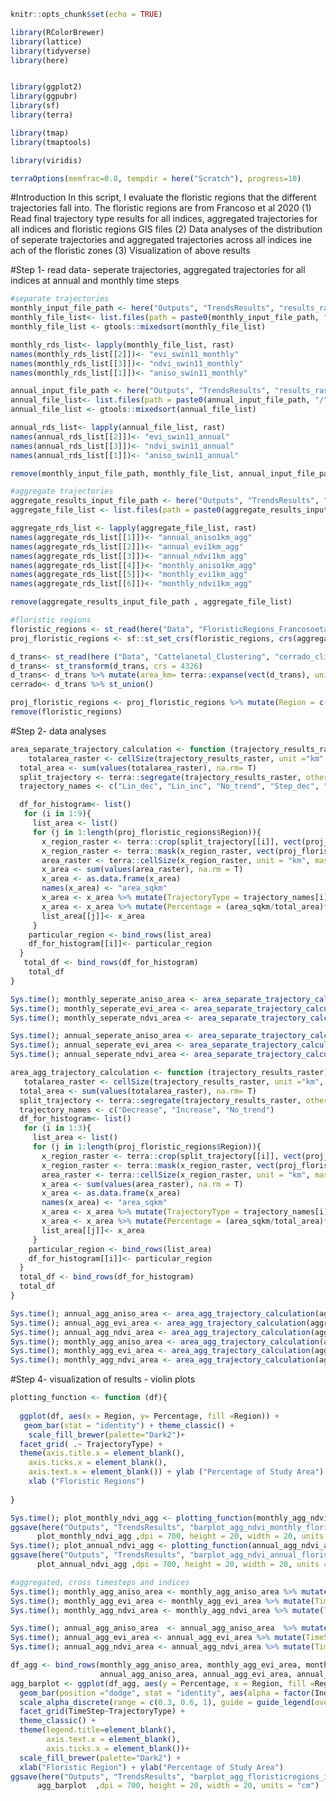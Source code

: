 ```r
knitr::opts_chunk$set(echo = TRUE)
```

```r
library(RColorBrewer)
library(lattice)
library(tidyverse)
library(here)


library(ggplot2)
library(ggpubr)
library(sf)
library(terra)

library(tmap)
library(tmaptools)

library(viridis)

terraOptions(memfrac=0.8, tempdir = here("Scratch"), progress=10)
```
#Introduction
In this script, I evaluate the floristic regions that the different trajectories fall into. 
The floristic regions are from Francoso et al 2020 
(1) Read final trajectory type results for all indices, aggregated trajectories for all indices and floristic regions GIS files
(2) Data analyses of the distribution of seperate trajectories and aggregated trajectories across all indices ine ach of the floristic zones 
(3) Visualization of above results


#Step 1- read data- seperate trajectories, aggregated trajectories for all indices at annual and monthly time steps
```r
#separate trajectories 
monthly_input_file_path <- here("Outputs", "TrendsResults", "results_rasters", "monthly")
monthly_file_list<- list.files(path = paste0(monthly_input_file_path, "/"), pattern = paste0("*","_monthly_swin11","*"), all.files = T, full.names = T)
monthly_file_list <- gtools::mixedsort(monthly_file_list)

monthly_rds_list<- lapply(monthly_file_list, rast)
names(monthly_rds_list[[2]])<- "evi_swin11_monthly"
names(monthly_rds_list[[3]])<- "ndvi_swin11_monthly"
names(monthly_rds_list[[1]])<- "aniso_swin11_monthly"

annual_input_file_path <- here("Outputs", "TrendsResults", "results_rasters", "annual")
annual_file_list<- list.files(path = paste0(annual_input_file_path, "/"), pattern = paste0("*","_annual_swin11","*"), all.files = T, full.names = T)
annual_file_list <- gtools::mixedsort(annual_file_list)

annual_rds_list<- lapply(annual_file_list, rast)
names(annual_rds_list[[2]])<- "evi_swin11_annual"
names(annual_rds_list[[3]])<- "ndvi_swin11_annual"
names(annual_rds_list[[1]])<- "aniso_swin11_annual"

remove(monthly_input_file_path, monthly_file_list, annual_input_file_path, annual_file_list)

#aggregate trajectories
aggregate_results_input_file_path <- here("Outputs", "TrendsResults", "aggregate_trajectory_results")
aggregate_file_list <- list.files(path = paste0(aggregate_results_input_file_path, "/"), pattern = ".tif", all.files = T, full.names = T)

aggregate_rds_list <- lapply(aggregate_file_list, rast)
names(aggregate_rds_list[[1]])<- "annual_aniso1km_agg"
names(aggregate_rds_list[[2]])<- "annual_evi1km_agg"
names(aggregate_rds_list[[3]])<- "annual_ndvi1km_agg"
names(aggregate_rds_list[[4]])<- "monthly_aniso1km_agg"
names(aggregate_rds_list[[5]])<- "monthly_evi1km_agg"
names(aggregate_rds_list[[6]])<- "monthly_ndvi1km_agg"

remove(aggregate_results_input_file_path , aggregate_file_list)

#floristic regions
floristic_regions <- st_read(here("Data", "FloristicRegions_Francosoetal","Cerrado2019_BDs.shp"))
proj_floristic_regions <- sf::st_set_crs(floristic_regions, crs(aggregate_rds_list[[1]]))

d_trans<- st_read(here ("Data", "Cattelanetal_Clustering", "cerrado_climate_zones.shp"))
d_trans<- st_transform(d_trans, crs = 4326)
d_trans<- d_trans %>% mutate(area_km= terra::expanse(vect(d_trans), unit="km"))
cerrado<- d_trans %>% st_union()

proj_floristic_regions <- proj_floristic_regions %>% mutate(Region = c("Central_East", "Central_West", "North_East", "North_West", "South","South_East", "South_West", "external_North" ))
remove(floristic_regions)

```

#Step 2- data analyses
```r
area_separate_trajectory_calculation <- function (trajectory_results_raster){
    totalarea_raster <- cellSize(trajectory_results_raster, unit ="km", mask= T)
  total_area <- sum(values(totalarea_raster), na.rm= T)
  split_trajectory <- terra::segregate(trajectory_results_raster, other = NA)
  trajectory_names <- c("Lin_dec", "Lin_inc", "No_trend", "Step_dec", "Step_inc", "Quad_dec_acc", "Quad_dec_dec", "Quad_inc_acc", "Quad_inc_dec")

  df_for_histogram<- list()
   for (i in 1:9){
     list_area <- list()
     for (j in 1:length(proj_floristic_regions$Region)){
       x_region_raster <- terra::crop(split_trajectory[[i]], vect(proj_floristic_regions$geometry[[j]]))
       x_region_raster <- terra::mask(x_region_raster, vect(proj_floristic_regions$geometry[[j]]))
       area_raster <- terra::cellSize(x_region_raster, unit = "km", mask= T)
       x_area <- sum(values(area_raster), na.rm = T)
       x_area <- as.data.frame(x_area)
       names(x_area) <- "area_sqkm"
       x_area <- x_area %>% mutate(TrajectoryType = trajectory_names[i], Region = proj_floristic_regions$Region[j])
       x_area <- x_area %>% mutate(Percentage = (area_sqkm/total_area)*100)
       list_area[[j]]<- x_area
     }
    particular_region <- bind_rows(list_area)
    df_for_histogram[[i]]<- particular_region
  }
   total_df <- bind_rows(df_for_histogram)
    total_df
}

Sys.time(); monthly_seperate_aniso_area <- area_separate_trajectory_calculation(monthly_rds_list[[1]]); Sys.time()
Sys.time(); monthly_seperate_evi_area <- area_separate_trajectory_calculation(monthly_rds_list[[2]]); Sys.time()
Sys.time(); monthly_seperate_ndvi_area <- area_separate_trajectory_calculation(monthly_rds_list[[3]]); Sys.time()

Sys.time(); annual_seperate_aniso_area <- area_separate_trajectory_calculation(annual_rds_list[[1]]); Sys.time()
Sys.time(); annual_seperate_evi_area <- area_separate_trajectory_calculation(annual_rds_list[[2]]); Sys.time()
Sys.time(); annual_seperate_ndvi_area <- area_separate_trajectory_calculation(annual_rds_list[[3]]); Sys.time()

area_agg_trajectory_calculation <- function (trajectory_results_raster){
   totalarea_raster <- cellSize(trajectory_results_raster, unit ="km", mask= T)
  total_area <- sum(values(totalarea_raster), na.rm= T)
  split_trajectory <- terra::segregate(trajectory_results_raster, other = NA)
  trajectory_names <- c("Decrease", "Increase", "No_trend")
  df_for_histogram<- list()
   for (i in 1:3){
     list_area <- list()
     for (j in 1:length(proj_floristic_regions$Region)){
       x_region_raster <- terra::crop(split_trajectory[[i]], vect(proj_floristic_regions$geometry[[j]]))
       x_region_raster <- terra::mask(x_region_raster, vect(proj_floristic_regions$geometry[[j]]))
       area_raster <- terra::cellSize(x_region_raster, unit = "km", mask= T)
       x_area <- sum(values(area_raster), na.rm = T)
       x_area <- as.data.frame(x_area)
       names(x_area) <- "area_sqkm"
       x_area <- x_area %>% mutate(TrajectoryType = trajectory_names[i], Region = proj_floristic_regions$Region[j])
       x_area <- x_area %>% mutate(Percentage = (area_sqkm/total_area)*100)
       list_area[[j]]<- x_area
     }
    particular_region <- bind_rows(list_area)
    df_for_histogram[[i]]<- particular_region
  }
  total_df <- bind_rows(df_for_histogram)
  total_df
}

Sys.time(); annual_agg_aniso_area <- area_agg_trajectory_calculation(aggregate_rds_list[[1]]); Sys.time()
Sys.time(); annual_agg_evi_area <- area_agg_trajectory_calculation(aggregate_rds_list[[2]]); Sys.time()
Sys.time(); annual_agg_ndvi_area <- area_agg_trajectory_calculation(aggregate_rds_list[[3]]); Sys.time()
Sys.time(); monthly_agg_aniso_area <- area_agg_trajectory_calculation(aggregate_rds_list[[4]]); Sys.time()
Sys.time(); monthly_agg_evi_area <- area_agg_trajectory_calculation(aggregate_rds_list[[5]]); Sys.time()
Sys.time(); monthly_agg_ndvi_area <- area_agg_trajectory_calculation(aggregate_rds_list[[6]]); Sys.time()

```


#Step 4- visualization of results - violin plots
```r
plotting_function <- function (df){
  
  ggplot(df, aes(x = Region, y= Percentage, fill =Region)) + 
   geom_bar(stat = "identity") + theme_classic() +
    scale_fill_brewer(palette="Dark2")+
  facet_grid( .~ TrajectoryType) + 
  theme(axis.title.x = element_blank(),
    axis.ticks.x = element_blank(), 
    axis.text.x = element_blank()) + ylab ("Percentage of Study Area") +
    xlab ("Floristic Regions")
  
}  

Sys.time(); plot_monthly_ndvi_agg <- plotting_function(monthly_agg_ndvi_area) 
ggsave(here("Outputs", "TrendsResults", "barplot_agg_ndvi_monthly_floristicregions.png"),
      plot_monthly_ndvi_agg ,dpi = 700, height = 20, width = 20, units = "cm")
Sys.time(); plot_annual_ndvi_agg <- plotting_function(annual_agg_ndvi_area)
ggsave(here("Outputs", "TrendsResults", "barplot_agg_ndvi_annual_floristicregions.png"),
      plot_annual_ndvi_agg ,dpi = 700, height = 20, width = 20, units = "cm")

#aggregated, cross timesteps and indices
Sys.time(); monthly_agg_aniso_area <- monthly_agg_aniso_area %>% mutate(TimeStep ="monthly", Index = "anisotropic EVI"); Sys.time()
Sys.time(); monthly_agg_evi_area <- monthly_agg_evi_area %>% mutate(TimeStep ="monthly", Index = "EVI"); Sys.time()
Sys.time(); monthly_agg_ndvi_area <- monthly_agg_ndvi_area %>% mutate(TimeStep ="monthly", Index = "NDVI") ; Sys.time()

Sys.time(); annual_agg_aniso_area  <- annual_agg_aniso_area  %>% mutate(TimeStep ="annual", Index = "anisotropic EVI"); Sys.time()
Sys.time(); annual_agg_evi_area <- annual_agg_evi_area %>% mutate(TimeStep ="annual", Index = "EVI"); Sys.time()
Sys.time(); annual_agg_ndvi_area <- annual_agg_ndvi_area %>% mutate(TimeStep ="annual", Index = "NDVI") ; Sys.time()

df_agg <- bind_rows(monthly_agg_aniso_area, monthly_agg_evi_area, monthly_agg_ndvi_area, 
                    annual_agg_aniso_area, annual_agg_evi_area, annual_agg_ndvi_area)
agg_barplot <- ggplot(df_agg, aes(y = Percentage, x = Region, fill =Region)) +
  geom_bar(position ="dodge", stat = "identity", aes(alpha = factor(Index))) + 
  scale_alpha_discrete(range = c(0.3, 0.6, 1), guide = guide_legend(override.aes = list(fill = "black"))) +
  facet_grid(TimeStep~TrajectoryType) +
  theme_classic() +
  theme(legend.title=element_blank(),
        axis.text.x = element_blank(),
        axis.ticks.x = element_blank())+ 
  scale_fill_brewer(palette="Dark2") +
  xlab("Floristic Region") + ylab("Percentage of Study Area")
ggsave(here("Outputs", "TrendsResults", "barplot_agg_floristicregions_indices_timestep.png"),
      agg_barplot  ,dpi = 700, height = 20, width = 20, units = "cm")

```
